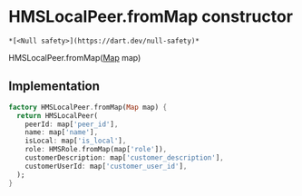 # HMSLocalPeer.fromMap constructor

    *[<Null safety>](https://dart.dev/null-safety)*

HMSLocalPeer.fromMap([Map](https://api.flutter.dev/flutter/dart-core/Map-class.html) map)

## Implementation

```dart
factory HMSLocalPeer.fromMap(Map map) {
  return HMSLocalPeer(
    peerId: map['peer_id'],
    name: map['name'],
    isLocal: map['is_local'],
    role: HMSRole.fromMap(map['role']),
    customerDescription: map['customer_description'],
    customerUserId: map['customer_user_id'],
  );
}
```
